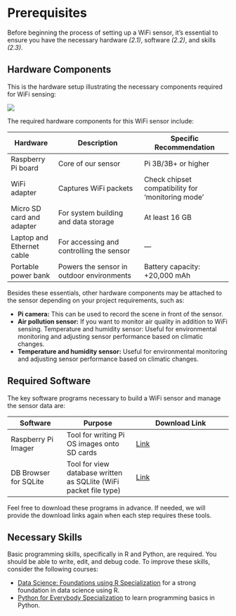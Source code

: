 # Prerequisites

Before beginning the process of setting up a WiFi sensor, it's essential to ensure you have the necessary hardware *(2.1)*, software *(2.2)*, and skills *(2.3)*.

## Hardware Components

This is the hardware setup illustrating the necessary components required for WiFi sensing:

![](material/ch2/sensor_comp.png)

The required hardware components for this WiFi sensor include:

| Hardware                | Description                                  | Specific Recommendation                       |
|-------------------------|----------------------------------------------|-----------------------------------------------|
| Raspberry Pi board      | Core of our sensor                           | Pi 3B/3B+ or higher                           |
| WiFi adapter            | Captures WiFi packets                        | Check chipset compatibility for 'monitoring mode' |
| Micro SD card and adapter | For system building and data storage       | At least 16 GB                                |
| Laptop and Ethernet cable | For accessing and controlling the sensor   | ---                                           |
| Portable power bank     | Powers the sensor in outdoor environments    | Battery capacity: +20,000 mAh                 |

Besides these essentials, other hardware components may be attached to the sensor depending on your project requirements, such as:

- **Pi camera:** This can be used to record the scene in front of the sensor.
- **Air pollution sensor:** If you want to monitor air quality in addition to WiFi sensing.
Temperature and humidity sensor: Useful for environmental monitoring and adjusting sensor performance based on climatic changes.
- **Temperature and humidity sensor:** Useful for environmental monitoring and adjusting sensor performance based on climatic changes.


## Required Software

The key software programs necessary to build a WiFi sensor and manage the sensor data are:

| Software                | Purpose                                           | Download Link                           |
|------------------|-----------------------|-------------------------------|
| Raspberry Pi Imager | Tool for writing Pi OS images onto SD cards	 | [Link](https://www.putty.org/) |
| DB Browser for SQLite | Tool for view database written as SQLlite (WiFi packet file type) | [Link](https://sqlitebrowser.org/) |

Feel free to download these programs in advance. If needed, we will provide the download links again when each step requires these tools.

## Necessary Skills

Basic programming skills, specifically in R and Python, are required. You should be able to write, edit, and debug code. To improve these skills, consider the following courses:

-   [Data Science: Foundations using R Specialization](https://www.coursera.org/specializations/data-science-foundations-r) for a strong foundation in data science using R.
-   [Python for Everybody Specialization](https://www.coursera.org/specializations/python) to learn programming basics in Python.
